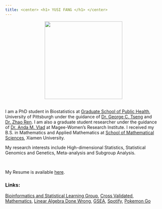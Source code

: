 ```yaml
---
title: <center> <h1> YUSI FANG </h1> </center>
---
```


<center>![](img/me4.jpg){width=250px}</center>



<br>
I am a PhD student in Biostatistics at [Graduate School of Public Health](https://www.publichealth.pitt.edu/), University of Pittsburgh under the guidance of [Dr. George C. Tseng](http://www.pitt.edu/~ctseng/) and [Dr. Zhao Ren](http://www.pitt.edu/~zren/). I am also a graduate student researcher under the guidance of [Dr. Anda M. Vlad](https://mageewomens.org/investigator/anda-m-vlad-md-ph-d) at Magee-Women's Research Institute. I received my B.S. in Mathematics and Applied Mathematics at [School of Mathematical Sciences](http://math.xmu.edu.cn/en/), Xiamen University.  

My research interests include High-dimensional Statistics, Statistical Genomics and Genetics, Meta-analysis and Subgroup Analysis.

<br>

My Resume is available [here](downloads/Yusi Fang resume.pdf).


### Links:

[Bioinformatics and Statistical Learning Group](https://tsenglab.biostat.pitt.edu), [Cross Validated](https://stats.stackexchange.com/),  [Mathematics](https://math.stackexchange.com),  [Linear Algebra Done Wrong](http://www.math.brown.edu/~treil/papers/LADW/LADW.html),  [GSEA](http://software.broadinstitute.org/gsea/index.jsp), [Spotify](https://open.spotify.com/playlist/4qxAPddWh9aiPXfSn52Qd5?si=FRvk_xHVTImQIJL7KOUV4A), [Pokemon Go](https://www.pokemongo.com/en-us/)